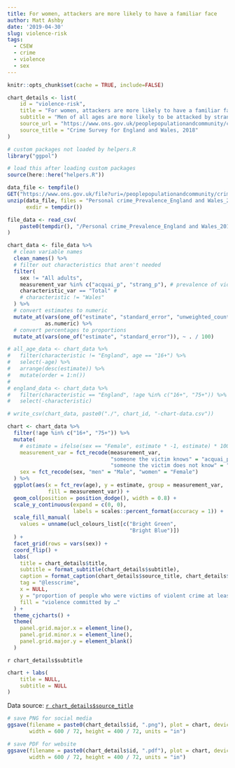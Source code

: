 ```yaml
---
title: For women, attackers are more likely to have a familiar face
author: Matt Ashby
date: '2019-04-30'
slug: violence-risk
tags:
  - CSEW
  - crime
  - violence
  - sex
---
```


```r
knitr::opts_chunk$set(cache = TRUE, include=FALSE)
```

```r
chart_details <- list(
	id = "violence-risk",
	title = "For women, attackers are more likely to have a familiar face",
	subtitle = "Men of all ages are more likely to be attacked by strangers than by people they know. Women have a lower risk of being victims of violence than men do, but (except before age 25) are as likely to be attacked by an acquaintance as by a stranger.",
	source_url = "https://www.ons.gov.uk/peoplepopulationandcommunity/crimeandjustice/datasets/personalcrimeprevalencecsewopendatatable",
	source_title = "Crime Survey for England and Wales, 2018"
)
```

```r
# custom packages not loaded by helpers.R
library("ggpol")

# load this after loading custom packages
source(here::here("helpers.R"))
```

```r
data_file <- tempfile()
GET("https://www.ons.gov.uk/file?uri=/peoplepopulationandcommunity/crimeandjustice/datasets/personalcrimeprevalencecsewopendatatable/current/personalprevalence2018q4.zip", write_disk(data_file))
unzip(data_file, files = "Personal crime_Prevalence_England and Wales_2018Q4.csv",
      exdir = tempdir())

file_data <- read_csv(
	paste0(tempdir(), "/Personal crime_Prevalence_England and Wales_2018Q4.csv")
)
```

```r
chart_data <- file_data %>% 
  # clean variable names
  clean_names() %>% 
  # filter out characteristics that aren't needed
  filter(
    sex != "All adults",
    measurement_var %in% c("acquai_p", "strang_p"), # prevalence of violence
    characteristic_var == "Total" # 
    # characteristic != "Wales"
  ) %>% 
  # convert estimates to numeric
  mutate_at(vars(one_of("estimate", "standard_error", "unweighted_count")),
            as.numeric) %>% 
  # convert percentages to proportions
  mutate_at(vars(one_of("estimate", "standard_error")), ~ . / 100)

# all_age_data <- chart_data %>% 
#   filter(characteristic != "England", age == "16+") %>% 
#   select(-age) %>% 
#   arrange(desc(estimate)) %>% 
#   mutate(order = 1:n())
# 
# england_data <- chart_data %>% 
#   filter(characteristic == "England", !age %in% c("16+", "75+")) %>% 
#   select(-characteristic)
```

```r
# write_csv(chart_data, paste0("./", chart_id, "-chart-data.csv"))
```

```r
chart <- chart_data %>% 
  filter(!age %in% c("16+", "75+")) %>% 
  mutate(
    # estimate = ifelse(sex == "Female", estimate * -1, estimate) * 100,
    measurement_var = fct_recode(measurement_var, 
                                 "someone the victim knows" = "acquai_p", 
                                 "someone the victim does not know" = "strang_p"),
    sex = fct_recode(sex, "men" = "Male", "women" = "Female")
  ) %>% 
  ggplot(aes(x = fct_rev(age), y = estimate, group = measurement_var, 
             fill = measurement_var)) +
  geom_col(position = position_dodge(), width = 0.8) + 
  scale_y_continuous(expand = c(0, 0), 
                     labels = scales::percent_format(accuracy = 1)) +
  scale_fill_manual(
    values = unname(ucl_colours_list[c("Bright Green",
                                       "Bright Blue")])
  ) +
  facet_grid(rows = vars(sex)) +
  coord_flip() +
  labs(
    title = chart_details$title,
    subtitle = format_subtitle(chart_details$subtitle),
    caption = format_caption(chart_details$source_title, chart_details$id),
    tag = "@lesscrime",
    x = NULL,
    y = "proportion of people who were victims of violent crime at least once in the past 12 months",
    fill = "violence committed by …"
  ) +
  theme_cjcharts() +
  theme(
    panel.grid.major.x = element_line(),
    panel.grid.minor.x = element_line(),
    panel.grid.major.y = element_blank()
  )
```


`r chart_details$subtitle`

```r
chart + labs(
	title = NULL,
	subtitle = NULL
)
```

Data source: [`r chart_details$source_title`](`r chart_details$source_url`)

```r
# save PNG for social media
ggsave(filename = paste0(chart_details$id, ".png"), plot = chart, device = "png", 
       width = 600 / 72, height = 400 / 72, units = "in")

# save PDF for website
ggsave(filename = paste0(chart_details$id, ".pdf"), plot = chart, device = cairo_pdf, 
       width = 600 / 72, height = 400 / 72, units = "in")
```
